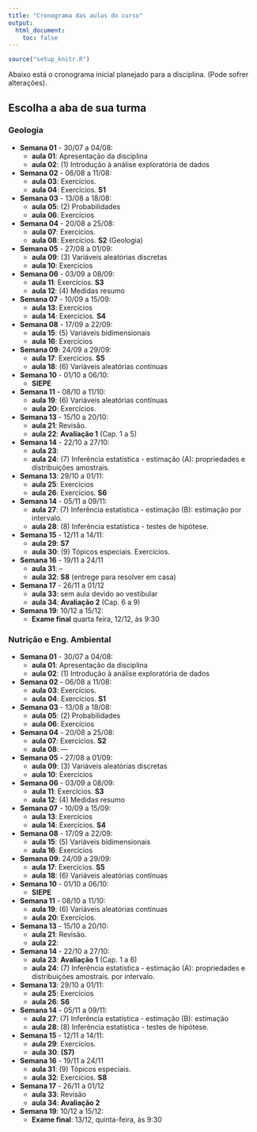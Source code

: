 ```yaml
---
title: "Cronograma das aulas do curso"
output:
  html_document:
    toc: false
---
```


```r
source("setup_knitr.R")
```

Abaixo está o cronograma inicial planejado para a disciplina. (Pode
sofrer alterações).

## Escolha a aba de sua turma {.tabset}

### Geologia

- **Semana 01** - 30/07 a 04/08: 
    - **aula 01**: Apresentação da disciplina
    - **aula 02**: (1) Introdução à análise exploratória de dados
- **Semana 02** - 06/08 a 11/08:
    - **aula 03**: Exercícios.
    - **aula 04**: Exercícios. **S1**
- **Semana 03** - 13/08 a 18/08:
    - **aula 05**: (2) Probabilidades
    - **aula 06**: Exercícios 
- **Semana 04** - 20/08 a 25/08: 
    - **aula 07**: Exercícios. 
    - **aula 08**: Exercícios. **S2** (Geologia)
- **Semana 05** - 27/08 a 01/09:
    - **aula 09**: (3) Variáveis aleatórias discretas
    - **aula 10**: Exercícios 
- **Semana 06** - 03/09 a 08/09:
    - **aula 11**: Exercícios. **S3**
    - **aula 12**: (4) Medidas resumo
- **Semana 07**  - 10/09 a 15/09:
    - **aula 13**: Exercícios
    - **aula 14**: Exercícios. **S4**
- **Semana 08** - 17/09 a 22/09:
    - **aula 15**: (5) Variáveis bidimensionais
    - **aula 16**: Exercícios
- **Semana 09**: 24/09 a 29/09:
    - **aula 17**: Exercícios. **S5**
    - **aula 18**: (6) Variáveis aleatórias contínuas
- **Semana 10** - 01/10 a 06/10:
    - **SIEPE**
- **Semana 11** - 08/10 a 11/10: 
    - **aula 19**: (6) Variáveis aleatórias contínuas
    - **aula 20**: Exercícios.
- **Semana 13** - 15/10 a 20/10:
    - **aula 21**: Revisão. 
    - **aula 22**: **Avaliação 1** (Cap. 1 a 5)
- **Semana 14** - 22/10 a 27/10:
    - **aula 23**: 
    - **aula 24**: (7) Inferência estatística - estimação (A):
  propriedades e distribuições amostrais.
- **Semana 13**: 29/10 a 01/11:
    - **aula 25**: Exercícios
    - **aula 26**: Exercícios. **S6**
- **Semana 14** - 05/11 a 09/11:
    - **aula 27**: (7) Inferência estatística - estimação (B): estimação
  por intervalo.
    - **aula 28**: (8) Inferência estatística - testes de hipótese.
- **Semana 15** - 12/11 a 14/11:
    - **aula 29**: **S7**
    - **aula 30**: (9) Tópicos especiais. Exercícios.
- **Semana 16** - 19/11 a 24/11
    - **aula 31**: --
    - **aula 32**: **S8** (entrege para resolver em casa)
- **Semana 17** - 26/11 a 01/12
    - **aula 33**: sem aula devido ao vestibular
    - **aula 34**: **Avaliação 2** (Cap. 6 a 9)

- **Semana 19**: 10/12 a 15/12:
    - **Exame final** quarta feira, 12/12, às 9:30

### Nutrição e Eng. Ambiental 

- **Semana 01** - 30/07 a 04/08: 
    - **aula 01**: Apresentação da disciplina
    - **aula 02**: (1) Introdução à análise exploratória de dados
- **Semana 02** - 06/08 a 11/08:
    - **aula 03**: Exercícios.
    - **aula 04**: Exercícios. **S1**
- **Semana 03** - 13/08 a 18/08:
    - **aula 05**: (2) Probabilidades
    - **aula 06**: Exercícios 
- **Semana 04** - 20/08 a 25/08: 
    - **aula 07**: Exercícios. **S2** 
    - **aula 08**: --- 
- **Semana 05** - 27/08 a 01/09:
    - **aula 09**: (3) Variáveis aleatórias discretas
    - **aula 10**: Exercícios 
- **Semana 06** - 03/09 a 08/09:
    - **aula 11**: Exercícios. **S3**
    - **aula 12**: (4) Medidas resumo
- **Semana 07**  - 10/09 a 15/09:
    - **aula 13**: Exercícios
    - **aula 14**: Exercícios. **S4**
- **Semana 08** - 17/09 a 22/09:
    - **aula 15**: (5) Variáveis bidimensionais
    - **aula 16**: Exercícios
- **Semana 09**: 24/09 a 29/09:
    - **aula 17**: Exercícios. **S5**
    - **aula 18**: (6) Variáveis aleatórias contínuas
- **Semana 10** - 01/10 a 06/10:
    - **SIEPE**
- **Semana 11** - 08/10 a 11/10: 
    - **aula 19**: (6) Variáveis aleatórias contínuas
    - **aula 20**: Exercícios.
- **Semana 13** - 15/10 a 20/10:
    - **aula 21**: Revisão. 
    - **aula 22**: 
- **Semana 14** - 22/10 a 27/10:
    - **aula 23**: **Avaliação 1** (Cap. 1 a 6)
    - **aula 24**: (7) Inferência estatística - estimação (A):
  propriedades e distribuições amostrais.
  por intervalo.
- **Semana 13**: 29/10 a 01/11:
    - **aula 25**: Exercícios
    - **aula 26**: **S6**
- **Semana 14** - 05/11 a 09/11:
    - **aula 27**: (7) Inferência estatística - estimação (B): estimação
    - **aula 28**: (8) Inferência estatística - testes de hipótese.
- **Semana 15** - 12/11 a 14/11:
    - **aula 29**: Exercícios.
    - **aula 30**: **(S7)**
- **Semana 16** - 19/11 a 24/11
    - **aula 31**: (9) Tópicos especiais.
    - **aula 32**: Exercícios. **S8** 
- **Semana 17** - 26/11 a 01/12
    - **aula 33**: Revisão
    - **aula 34**: **Avaliação 2**

- **Semana 19**: 10/12 a 15/12:
    - **Exame final**: 13/12, quinta-feira, às 9:30
